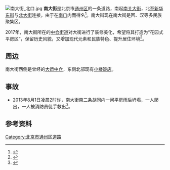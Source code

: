 {{coord|39.904134797864884|N|116.66296370792843|E|type:landmark|display=title}}
{{Infobox China Road
|路牌类型 = Beijing
|中文道路名称 = 南大街
|道路名称拼音 = South St
|道路方向 = SN
|图片=通州南大街.jpg
|图片说明=1936年冬天的南大街
|道路属性 = 
|道路总长度 =
|规划总长度 =
|已通车长度 =
|车速限制 = 
|行车线数量 = 
|所在地区 = [[北京市|北京市]][[通州区_(北京市)|通州区]]
|起点 = [[南关大街_(北京市通州区)|南关大街]]
|终点 = [[新华东街|新华东街]]
|道路命名日期=
|命名缘由 = 在[[通州南门|南门]]内
|道路旧名=
|道路动工日期=
|通车日期=
|相连路段 = 
|路段主要建筑 =
}}
[[File:南大街_北口.jpg|thumb]]
'''南大街'''是北京市[[通州区_(北京市)|通州区]]的一条道路，南起[[南关大街_(北京市通州区)|南关大街]]，北至[[新华东街|新华东街]]与[[北大街_(北京市通州区)|北大街]]连接，由于在[[通州南门|南门]]内而得名<ref name="北京市通县地名志">{{cite book |author1=通县地名志编辑委员会 |editor=通县地名志编辑委员会 |title=北京市通县地名志 |date=1992-09 |publisher=北京出版社 |location=北京 |isbn=7-200-01818-X |page=36}}</ref>。南大街现在南大街是回、汉等多民族聚集区。

2017年，南大街所在的[[中仓街道|中仓街道]]对大街进行了装修美化，希望将其打造为“花园式平房区”，保留历史风貌，又增加现代元素和民族特色、提升居住环境<ref>{{cite news |title=通州区中仓街道南大街胡同：百年老胡同今添文化范儿 |url=http://www.dayuntongzhou.com/web/ct101 |work=通州时讯 |date=2017-09-19 |accessdate=2021-01-06 |archive-date=2021-01-08 |archive-url=https://web.archive.org/web/20210108045813/http://www.dayuntongzhou.com/web/ct101 |dead-url=no }}</ref>。

==周边==

南大街西侧是曾经的[[大运中仓|大运中仓]]，东侧北部现有[[小楼饭店_(北京市通州区)|小楼饭店]]。
{{通州城池圖}}

==事故==

*2013年8月1日凌晨2时许，南大街南二条胡同内一间平房雨后坍塌，一人爬出，一人被消防员徒手救出<ref>{{cite news |title=事发通州南大街 一人逃生一人被埋 凌晨被救出 |work=法制晚报 |date=2013-08-02}}</ref>。


==参考资料==

<references />

[[Category:北京市通州区道路|Category:北京市通州区道路]]